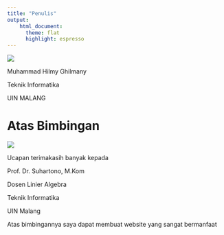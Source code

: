 ---
title: "Penulis"
output:   
    html_document:
      theme: flat
      highlight: espresso
---

![](https://pbs.twimg.com/profile_images/1327996864025640965/KmxFFxk2_400x400.jpg)

Muhammad Hilmy Ghilmany

Teknik Informatika

UIN MALANG



# Atas Bimbingan

![](https://scontent.fsub8-1.fna.fbcdn.net/v/t1.0-0/s552x414/101692139_10216992420151979_6304736812904231421_o.jpg?_nc_cat=101&ccb=1-3&_nc_sid=09cbfe&_nc_eui2=AeEl0zl8yTABcdE0jC0xnC27_J9br-SWDTP8n1uv5JYNM6TDDhEPZasyDeuMv9_H4OHoO5zyN2FjORicZjVRxpGT&_nc_ohc=Eb_yWEOuxxYAX9KCgUt&_nc_ht=scontent.fsub8-1.fna&tp=7&oh=6d742da6b350354041a604fa9b18cd72&oe=60830C46)

Ucapan terimakasih banyak kepada

Prof. Dr. Suhartono, M.Kom

Dosen Linier Algebra

Teknik Informatika

UIN Malang

Atas bimbingannya saya dapat membuat website yang sangat bermanfaat